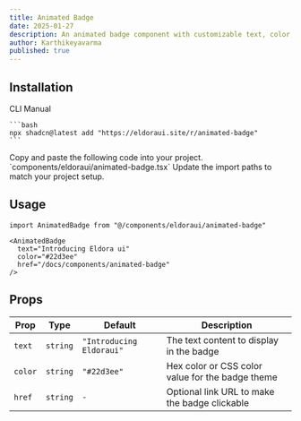 ```yaml
---
title: Animated Badge
date: 2025-01-27
description: An animated badge component with customizable text, color, and optional link functionality featuring a pulsing dot and smooth entrance animations.
author: Karthikeyavarma
published: true
---
```


<ComponentPreview name="animated-badge-demo" />

## Installation

<Tabs defaultValue="cli">
  <TabsList>
    <TabsTrigger value="cli">CLI</TabsTrigger>
    <TabsTrigger value="manual">Manual</TabsTrigger>
  </TabsList>
  <TabsContent value="cli">
  
    ```bash 
    npx shadcn@latest add "https://eldoraui.site/r/animated-badge" 
    ```
  </TabsContent>
  <TabsContent value="manual">
    <Steps>
      <Step>Copy and paste the following code into your project.</Step>
      `components/eldoraui/animated-badge.tsx`
      <ComponentSource name="animated-badge" />
      <Step>Update the import paths to match your project setup.</Step>
    </Steps>
  </TabsContent>
</Tabs>

## Usage

```tsx showLineNumbers
import AnimatedBadge from "@/components/eldoraui/animated-badge"
```

```tsx showLineNumbers
<AnimatedBadge
  text="Introducing Eldora ui"
  color="#22d3ee"
  href="/docs/components/animated-badge"
/>
```

## Props

| Prop    | Type     | Default                  | Description                                      |
| ------- | -------- | ------------------------ | ------------------------------------------------ |
| `text`  | `string` | `"Introducing Eldoraui"` | The text content to display in the badge         |
| `color` | `string` | `"#22d3ee"`              | Hex color or CSS color value for the badge theme |
| `href`  | `string` | `-`                      | Optional link URL to make the badge clickable    |
